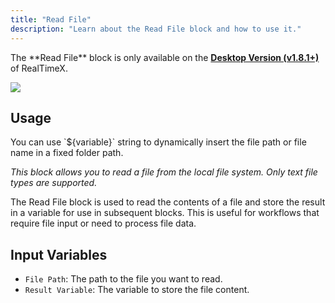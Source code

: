 ```yaml
---
title: "Read File"
description: "Learn about the Read File block and how to use it."
---
```



<Callout type="warning" emoji="⚠️">
  The **Read File** block is only available on the <a href="/installation-desktop/overview" target="_blank"><b>Desktop Version (v1.8.1+)</b></a> of RealTimeX.<br />
</Callout>

<Image
  src="/images/agent-flows/read-file.png"
  height={1080}
  width={1920}
  quality={100}
/>

## Usage

<Callout type="info" emoji="💡">
 You can use `${variable}` string to dynamically insert the file path or file name in a fixed folder path.
</Callout>

_This block allows you to read a file from the local file system. Only text file types are supported._

The Read File block is used to read the contents of a file and store the result in a variable for use in subsequent blocks. This is useful for workflows that require file input or need to process file data.

## Input Variables

- `File Path`: The path to the file you want to read.
- `Result Variable`: The variable to store the file content.